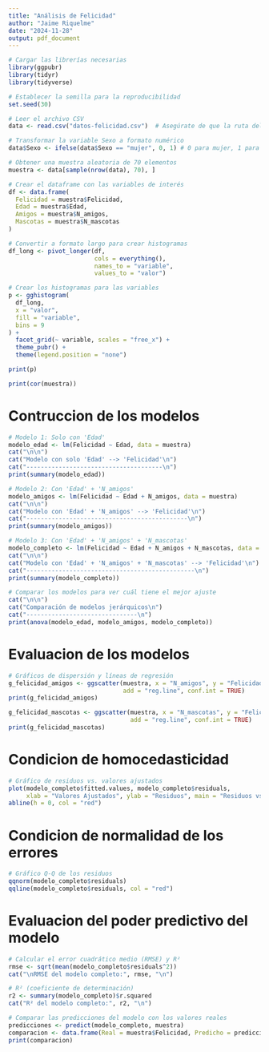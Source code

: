 ```yaml
---
title: "Análisis de Felicidad"
author: "Jaime Riquelme"
date: "2024-11-28"
output: pdf_document
---
```


```r
# Cargar las librerías necesarias
library(ggpubr)
library(tidyr)
library(tidyverse)

# Establecer la semilla para la reproducibilidad
set.seed(30)

# Leer el archivo CSV
data <- read.csv("datos-felicidad.csv")  # Asegúrate de que la ruta del archivo sea correcta

# Transformar la variable Sexo a formato numérico
data$Sexo <- ifelse(data$Sexo == "mujer", 0, 1) # 0 para mujer, 1 para hombre

# Obtener una muestra aleatoria de 70 elementos
muestra <- data[sample(nrow(data), 70), ]

# Crear el dataframe con las variables de interés
df <- data.frame(
  Felicidad = muestra$Felicidad,
  Edad = muestra$Edad,
  Amigos = muestra$N_amigos,
  Mascotas = muestra$N_mascotas
)

# Convertir a formato largo para crear histogramas
df_long <- pivot_longer(df, 
                        cols = everything(),
                        names_to = "variable", 
                        values_to = "valor")

# Crear los histogramas para las variables
p <- gghistogram(
  df_long,
  x = "valor",
  fill = "variable",
  bins = 9
) + 
  facet_grid(~ variable, scales = "free_x") +
  theme_pubr() +
  theme(legend.position = "none")

print(p)

print(cor(muestra))


```

# Contruccion de los modelos

```r
# Modelo 1: Solo con 'Edad'
modelo_edad <- lm(Felicidad ~ Edad, data = muestra)
cat("\n\n")
cat("Modelo con solo 'Edad' --> 'Felicidad'\n")
cat("--------------------------------------\n")
print(summary(modelo_edad))

# Modelo 2: Con 'Edad' + 'N_amigos'
modelo_amigos <- lm(Felicidad ~ Edad + N_amigos, data = muestra)
cat("\n\n")
cat("Modelo con 'Edad' + 'N_amigos' --> 'Felicidad'\n")
cat("---------------------------------------------\n")
print(summary(modelo_amigos))

# Modelo 3: Con 'Edad' + 'N_amigos' + 'N_mascotas'
modelo_completo <- lm(Felicidad ~ Edad + N_amigos + N_mascotas, data = muestra)
cat("\n\n")
cat("Modelo con 'Edad' + 'N_amigos' + 'N_mascotas' --> 'Felicidad'\n")
cat("-----------------------------------------------\n")
print(summary(modelo_completo))

# Comparar los modelos para ver cuál tiene el mejor ajuste
cat("\n\n")
cat("Comparación de modelos jerárquicos\n")
cat("-------------------------------\n")
print(anova(modelo_edad, modelo_amigos, modelo_completo))

```

# Evaluacion de los modelos

```r
# Gráficos de dispersión y líneas de regresión
g_felicidad_amigos <- ggscatter(muestra, x = "N_amigos", y = "Felicidad",
                                add = "reg.line", conf.int = TRUE)
print(g_felicidad_amigos)

g_felicidad_mascotas <- ggscatter(muestra, x = "N_mascotas", y = "Felicidad",
                                  add = "reg.line", conf.int = TRUE)
print(g_felicidad_mascotas)

```

# Condicion de homocedasticidad
```r
# Gráfico de residuos vs. valores ajustados
plot(modelo_completo$fitted.values, modelo_completo$residuals,
     xlab = "Valores Ajustados", ylab = "Residuos", main = "Residuos vs. Valores Ajustados")
abline(h = 0, col = "red")

```

# Condicion de normalidad de los errores 

```r
# Gráfico Q-Q de los residuos
qqnorm(modelo_completo$residuals)
qqline(modelo_completo$residuals, col = "red")

```

# Evaluacion del poder predictivo del modelo

```r
# Calcular el error cuadrático medio (RMSE) y R²
rmse <- sqrt(mean(modelo_completo$residuals^2))
cat("\nRMSE del modelo completo:", rmse, "\n")

# R² (coeficiente de determinación)
r2 <- summary(modelo_completo)$r.squared
cat("R² del modelo completo:", r2, "\n")

# Comparar las predicciones del modelo con los valores reales
predicciones <- predict(modelo_completo, muestra)
comparacion <- data.frame(Real = muestra$Felicidad, Predicho = predicciones)
print(comparacion)

```


